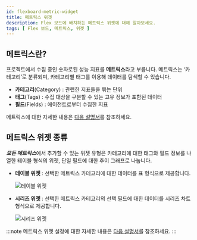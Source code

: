 ```yaml
---
id: flexboard-metric-widget
title: 메트릭스 위젯
description: Flex 보드에 배치하는 메트릭스 위젯에 대해 알아보세요.
tags: [ Flex 보드, 메트릭스, 위젯 ]
---
```


## 메트릭스란?

프로젝트에서 수집 중인 숫자로된 성능 지표를 **메트릭스**라고 부릅니다. 메트릭스는 ‘카테고리’로 분류되며, 카테고리별 태그를 이용해 데이터를 탐색할 수 있습니다.

* **카테고리**(Category) : 관련한 지표들을 묶는 단위
* **태그**(Tags) : 수집 대상을 구분할 수 있는 고유 정보가 포함된 데이터
* **필드**(Fields) : 에이전트로부터 수집한 지표

메트릭스에 대한 자세한 내용은 [다음 설명서](../metrics/metrics-intro)를 참조하세요.

## 메트릭스 위젯 종류

***모든 메트릭스***에서 추가할 수 있는 위젯 유형은 카테고리에 대한 태그와 필드 정보를 나열한 테이블 형식의 위젯, 단일 필드에 대한 추이 그래프로 나눕니다.

* **테이블 위젯** : 선택한 메트릭스 카테고리에 대한 데이터를 표 형식으로 제공합니다.

    ![테이블 위젯](/img/metric-widget-table.png)

* **시리즈 위젯** : 선택한 메트릭스 카테고리의 선택 필드에 대한 데이터를 시리즈 차트 형식으로 제공합니다.

    ![시리즈 위젯](/img/metric-widget-series.png)

:::note
메트릭스 위젯 설정에 대한 자세한 내용은 [다음 설명서](flexboard-widget-manage#changedata-metric-widget)를 참조하세요.
:::